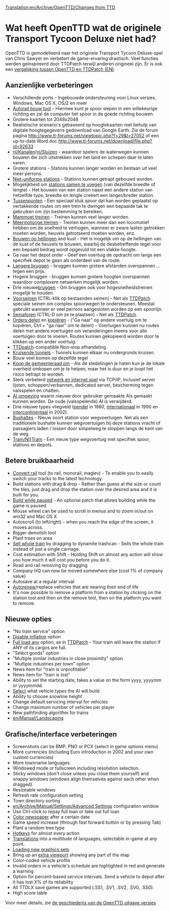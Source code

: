 [[Translation:en/Archive/OpenTTD/Changes from TTD]]
{{nl/Vertaling|en/Archive/OpenTTD/Changes from TTD|0}}

=Wat heeft OpenTTD wat de originele Transport Tycoon Deluxe niet had?=

OpenTTD is gemodelleerd naar het originele Transport Tycoon Deluxe-spel van Chris Sawyer en verbetert de game-ervaring drastisch. Veel functies werden geïnspireerd door TTDPatch terwijl anderen origineel zijn. Er is ook een [[en/Archive/OpenTTD/Comparison of OpenTTD and TTDPatch features|vergelijking tussen OpenTTD en TTDPatch (EN)]].

==Aanzienlijke verbeteringen==

* Verschillende ports - Ingebouwde ondersteuning voor Linux versies, Windows, Mac OS X, OS/2 en meer
* [[nl/Archive/Manual/Autorail|Autorail bouw tool]] - Hiermee kunt je spoor slepen in een willekeurige richting en zal de computer het spoor in de goede richting bouwen.
* Grotere kaarten tot 2048x2048 
* Realistische scenario's gebaseerd op hoogtekaarten met behulp van digitale hoogtegegevens gedownload van Google Earth. Zie de forum pagina http://www.tt-forums.net/viewtopic.php?f=29&t=27052 of een up-to-date Word doc http://www.tt-forums.net/download/file.php?id=92633 
* [[nl/Kanalen]]/[[nl/Sluizen]] - waardoor spelers de waterwegen kunnen bouwen die zich uitstrekken over het land en schepen daar te laten varen.
* Grotere stations - Stations kunnen langer worden en bestaan uit veel meer perrons. 
* [[nl/Archive/Manual/Settings/Niet-uniforme stations|Niet-uniforme stations]] - Stations kunnen getrapt gebouwd worden.
* Mogelijkheid om [[nl/Stations samenvoegen|stations samen te voegen]] (van dezelfde breedte of lengte) - Het bouwen van een station naast een andere station van hetzelfde type, breedte en lengte creëert een langer/breder station.
* [[nl/Tussenpunten|Tussenpunten]] - Een speciaal stuk spoor dat kan worden geplaatst op vertakkende routes om een trein te dwingen een bepaalde tak te gebruiken om zijn bestemming te bereiken.
* [[nl/Mammoet treinen|Mammoet treinen]] - Treinen kunnen veel langer worden.
* [[nl/Meermotorige treinen|Meermotorige treinen]] - Treinen kunnen meer dan een locomotief hebben om de snelheid te verhogen, wanneer er zware lasten getrokken moeten worden, heuvels getrotseerd moeten worden, enz.
* [[nl/Archive/Manual/Settings/Bouwen op hellingen|Bouwen op hellingen]] and kust - Het is mogelijk om op de hellingen van de kust of de heuvels te bouwen, waarbij de desbetreffende tegel voor een bepaald bedrag wordt opgevuld tot een vlakke hoogte.
* Ga naar het depot order - Geef een voertuig de opdracht om langs een specifiek depot te gaan als onderdeel van de route.
* [[nl/Langere bruggen|Langere bruggen]] - bruggen kunnen grotere afstanden overspannen ... tegen een prijs.
* Hogere bruggen - bruggen kunnen grotere hoogten overspannen waardoor complexere netwerken mogelijk worden.
* Drie nieuwe[[nl/Manual/Bruggen|bruggen]] - Om bruggen ook voor hogesnelheidstreinen mogelijk te houden.
* [[nl/Voorseinen|Voorseinen]] (CTRL-klik op bestaanden seinen) - Net als [http://www.ttdpatch.net/ TTDPatch] speciale seinen om complex spoorwegen te ondersteunen. Meestal gebruikt wanneer er veel perrons aangesloten worden op een spoorlijn.
* [[nl/Semaforen|Semaforen]] (CTRL-D om ze te plaatsen) - Net als [http://www.ttdpatch.net/ TTDPatch].
* [[nl/Gedeelde orders|Orders delen]] en [[en/Orders kopiëren|kopiëren]] - ("Ga naar" op andere voertuig om te kopiëren, Ctrl + "ga naar" om te delen) - Voertuigen kunnen nu routes delen met andere voertuigen om veranderingen ineens voor alle voertuigen door te voeren. Routes kunnen gekopieerd worden door te klikken op een ander voertuig.
* [http://www.ttdpatch.net/ TTDpatch]-compatible Non-stop afhandeling.
* [[nl/Kruisende tunnels|Kruisende tunnels]] - Tunnels kunnen elkaar nu ondergronds kruisen.
* Bouw veel bomen op dezelfde tegel
* [[nl/Gemeenteraad omkopen|Koop de gemeenteraad om]] - Als de stedelingen je haten kun je de lokale overheid omkopen om je te helpen, maar het is duur en je loopt het risico betrapt te worden.
* Sterk verbeterd [[nl/Netwerk GUI|netwerk en internet spel]] via TCP/IP, inclusief server lijsten, schoppen/verbannen, dedicated server, bescherming tegen valsspelen en chatten.
* [[nl/AI/Hoofdpagina|AI omgeving]] waarin nieuwe door gebruiker gemaakte AIs gemaakt kunnen worden. De oude (valsspelende) AI is verwijderd.
* Drie nieuwe types vliegveld ([[en/Pendel vliegveld/pendel|pendel]] in 1980, [[nl/Internationaal vliegveld|internationaal]] in 1990 en [[en/Intercontinentaal vliegveld|intercontinentaal]] in 2002).
* [[nl/Bushaltes|Bushaltes]] - Nieuw soort station voor wegvoertuigen. Net als een traditionele bushalte kunnen wegvoertuigen bij deze stations vracht of passagiers laden / lossen door simpelweg te stoppen langs de kant van de weg. 
* [[Tram/Nl}Tram]] - Een nieuw type wegvoertuig met specifiek spoor, stations en depots.

==Betere bruikbaarheid==

* [[en/Manual/Convert rail|Convert rail]] tool (to rail, monorail, maglev) - To enable you to easily switch your tracks to the latest technology.
* Build stations with drag & drop - Rather than guess at the size or count the tiles, just drag and drop the station over the desired area and it is built for you.
* [[en/Archive/Manual/Settings/Build in pause|Build while paused]] - An optional patch that allows building while the game is paused.
* Mouse wheel can be used to scroll in menus and to zoom in/out on win32 and Mac OS X
* Autoscroll (to left/right) - when you reach the edge of the screen, it moves across.
* Bigger demolish tool
* Plant trees on area
* [[en/Manual/Sell entire train|Sell whole train]] by dragging to dynamite trashcan - Sells the whole train instead of just a single carriage.
* Cost estimation with Shift - Holding Shift on almost any action will show you how much it will cost you before you do it.
* Road and rail removing by dragging
* Company HQ can now be moved somewhere else (cost 1% of company value)
* Autosave at a regular interval
* [[en/Archive/Manual/Settings/Advanced Settings/Vehicles|Autorenew]]/replace vehicles that are nearing their end of life
* It's now possible to remove a platform from a station by clicking on the station tool and then on the remove tool, then on the platform you want to remove.

==Nieuwe opties==

* "No train service" option
* [[en/Archive/Manual/Settings/Disable inflation|Disable inflation]] option
* [[en/Archive/Manual/Settings/Full load any cargo|Full load any]] option, as in [http://www.ttdpatch.net/ TTDPatch] - Your train will leave the station if ANY of its cargos are full.
* "Select goods" option
* "Multiple similar industries in close proximity" option
* "Multiple industries per town" option
* News item for "train is unprofitable"
* News item for "train is lost"
* Ability to set the starting date, takes a value on the form yyyy, yyyymm or yyyymmdd.
* [[en/Archive/Manual/Settings/Disable AI vehicles|Select]] what vehicle types the AI will build
* Ability to choose snowline height
* Change default servicing interval for vehicles
* Change maximum number of vehicles per player
* New pathfinding algorithm for trains
* [[en/Manual/Landscaping]]

==Grafische/interface verbeteringen==

* Screenshots can be BMP, PNG or PCX (select in game options menu)
* More currencies (including Euro introduction in 2002 and your own custom currencies)
* More townname languages
* Windowed mode or fullscreen including resolution selection.
* Sticky windows (don't close unless you close them yourself) and snappy windows (windows align themselves against each other when dragged).
* Resizeable windows
* Refresh rate configuration setting
* Town directory sorting
* [[en/Archive/Manual/Settings/Advanced Settings]] configuration window
* Use Ctrl-click to repay full loan or take out full loan
* [[en/Archive/Manual/Settings/Coloured newspaper|Color newspaper]] after a certain date
* Game speed increase (through fast forward button or by pressing Tab)
* Plant a random tree type
* [[en/Manual/Hotkeys|Hotkeys]] for almost every action
* [[en/Archive/Community/Internationalization|Translations]] into a multitude of languages, selectable in-game at any point.
* [[en/Manual/NewGRF|Loading new graphics sets]]
* Bring up an [[en/Manual/Extra Viewport|extra viewport]] showing any part of the map
* Color-coded vehicle profits
* Invalid orders in a vehicle's schedule are highlighted in red and generate a warning
* Option for percent-based service intervals. Send a vehicle to depot after it has lost X% of its reliability
* All TTDLX save games are supported (.SS1, .SV1, .SV2, .SV0, .SS0). 
* High score table

Voor meer details, zie [[en/Archive/OpenTTD/Main Page|de geschiedenis van de OpenTTD uitgave versies]]